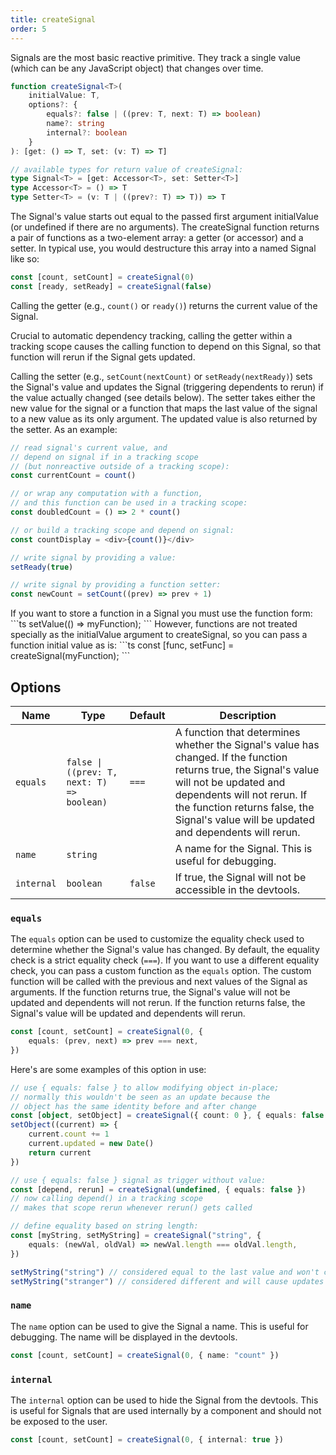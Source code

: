 ```yaml
---
title: createSignal
order: 5
---
```


Signals are the most basic reactive primitive. They track a single value (which can be any JavaScript object) that changes over time.

```ts
function createSignal<T>(
	initialValue: T,
	options?: {
		equals?: false | ((prev: T, next: T) => boolean)
		name?: string
		internal?: boolean
	}
): [get: () => T, set: (v: T) => T]

// available types for return value of createSignal:
type Signal<T> = [get: Accessor<T>, set: Setter<T>]
type Accessor<T> = () => T
type Setter<T> = (v: T | ((prev?: T) => T)) => T
```

The Signal's value starts out equal to the passed first argument initialValue (or undefined if there are no arguments). The createSignal function returns a pair of functions as a two-element array: a getter (or accessor) and a setter. In typical use, you would destructure this array into a named Signal like so:

```ts
const [count, setCount] = createSignal(0)
const [ready, setReady] = createSignal(false)
```

Calling the getter (e.g., `count()` or `ready()`) returns the current value of the Signal.

Crucial to automatic dependency tracking, calling the getter within a tracking scope causes the calling function to depend on this Signal, so that function will rerun if the Signal gets updated.

Calling the setter (e.g., `setCount(nextCount)` or `setReady(nextReady)`) sets the Signal's value and updates the Signal (triggering dependents to rerun) if the value actually changed (see details below). The setter takes either the new value for the signal or a function that maps the last value of the signal to a new value as its only argument. The updated value is also returned by the setter. As an example:

```ts
// read signal's current value, and
// depend on signal if in a tracking scope
// (but nonreactive outside of a tracking scope):
const currentCount = count()

// or wrap any computation with a function,
// and this function can be used in a tracking scope:
const doubledCount = () => 2 * count()

// or build a tracking scope and depend on signal:
const countDisplay = <div>{count()}</div>

// write signal by providing a value:
setReady(true)

// write signal by providing a function setter:
const newCount = setCount((prev) => prev + 1)
```

<Callout>
	If you want to store a function in a Signal you must use the function form:
	```ts setValue(() => myFunction); ``` However, functions are not treated
	specially as the initialValue argument to createSignal, so you can pass a
	function initial value as is: ```ts const [func, setFunc] =
	createSignal(myFunction); ```
</Callout>

## Options

| Name       | Type                                       | Default | Description                                                                                                                                                                                                                                                         |
| ---------- | ------------------------------------------ | ------- | ------------------------------------------------------------------------------------------------------------------------------------------------------------------------------------------------------------------------------------------------------------------- |
| `equals`   | `false \| ((prev: T, next: T) => boolean)` | `===`   | A function that determines whether the Signal's value has changed. If the function returns true, the Signal's value will not be updated and dependents will not rerun. If the function returns false, the Signal's value will be updated and dependents will rerun. |
| `name`     | `string`                                   |         | A name for the Signal. This is useful for debugging.                                                                                                                                                                                                                |
| `internal` | `boolean`                                  | `false` | If true, the Signal will not be accessible in the devtools.                                                                                                                                                                                                         |

### `equals`

The `equals` option can be used to customize the equality check used to determine whether the Signal's value has changed. By default, the equality check is a strict equality check (`===`). If you want to use a different equality check, you can pass a custom function as the `equals` option. The custom function will be called with the previous and next values of the Signal as arguments. If the function returns true, the Signal's value will not be updated and dependents will not rerun. If the function returns false, the Signal's value will be updated and dependents will rerun.

```ts
const [count, setCount] = createSignal(0, {
	equals: (prev, next) => prev === next,
})
```

Here's are some examples of this option in use:

```ts
// use { equals: false } to allow modifying object in-place;
// normally this wouldn't be seen as an update because the
// object has the same identity before and after change
const [object, setObject] = createSignal({ count: 0 }, { equals: false })
setObject((current) => {
	current.count += 1
	current.updated = new Date()
	return current
})

// use { equals: false } signal as trigger without value:
const [depend, rerun] = createSignal(undefined, { equals: false })
// now calling depend() in a tracking scope
// makes that scope rerun whenever rerun() gets called

// define equality based on string length:
const [myString, setMyString] = createSignal("string", {
	equals: (newVal, oldVal) => newVal.length === oldVal.length,
})

setMyString("string") // considered equal to the last value and won't cause updates
setMyString("stranger") // considered different and will cause updates
```

### `name`

The `name` option can be used to give the Signal a name. This is useful for debugging. The name will be displayed in the devtools.

```ts
const [count, setCount] = createSignal(0, { name: "count" })
```

### `internal`

The `internal` option can be used to hide the Signal from the devtools. This is useful for Signals that are used internally by a component and should not be exposed to the user.

```ts
const [count, setCount] = createSignal(0, { internal: true })
```
